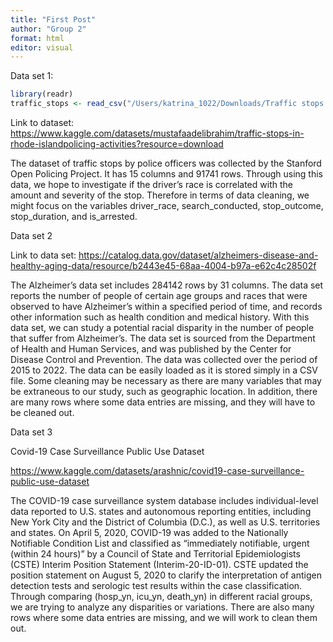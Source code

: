 ```yaml
---
title: "First Post"
author: "Group 2"
format: html
editor: visual
---
```


Data set 1:

```r
library(readr)
traffic_stops <- read_csv("/Users/katrina_1022/Downloads/Traffic stops in Rhode Island.csv")
```

Link to dataset: <https://www.kaggle.com/datasets/mustafaadelibrahim/traffic-stops-in-rhode-islandpolicing-activities?resource=download>

The dataset of traffic stops by police officers was collected by the Stanford Open Policing Project. It has 15 columns and 91741 rows. Through using this data, we hope to investigate if the driver's race is correlated with the amount and severity of the stop. Therefore in terms of data cleaning, we might focus on the variables driver_race, search_conducted, stop_outcome, stop_duration, and is_arrested.

Data set 2

Link to data set: <https://catalog.data.gov/dataset/alzheimers-disease-and-healthy-aging-data/resource/b2443e45-68aa-4004-b97a-e62c4c28502f> 

The Alzheimer's data set includes 284142 rows by 31 columns. The data set reports the number of people of certain age groups and races that were observed to have Alzheimer's within a specified period of time, and records other information such as health condition and medical history. With this data set, we can study a potential racial disparity in the number of people that suffer from Alzheimer's. The data set is sourced from the Department of Health and Human Services, and was published by the Center for Disease Control and Prevention. The data was collected over the period of 2015 to 2022. The data can be easily loaded as it is stored simply in a CSV file. Some cleaning may be necessary as there are many variables that may be extraneous to our study, such as geographic location. In addition, there are many rows where some data entries are missing, and they will have to be cleaned out.

Data set 3

Covid-19 Case Surveillance Public Use Dataset

<https://www.kaggle.com/datasets/arashnic/covid19-case-surveillance-public-use-dataset>

The COVID-19 case surveillance system database includes individual-level data reported to U.S. states and autonomous reporting entities, including New York City and the District of Columbia (D.C.), as well as U.S. territories and states. On April 5, 2020, COVID-19 was added to the Nationally Notifiable Condition List and classified as "immediately notifiable, urgent (within 24 hours)" by a Council of State and Territorial Epidemiologists (CSTE) Interim Position Statement (Interim-20-ID-01). CSTE updated the position statement on August 5, 2020 to clarify the interpretation of antigen detection tests and serologic test results within the case classification. Through comparing (hosp_yn, icu_yn, death_yn) in different racial groups, we are trying to analyze any disparities or variations. There are also many rows where some data entries are missing, and we will work to clean them out.
